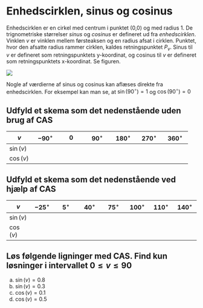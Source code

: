 # Enhedscirklen, sinus og cosinus

Enhedscirklen er en cirkel med centrum i punktet (0,0) og med radius 1. De trignometriske størrelser *sinus* og *cosinus* er defineret ud fra *enhedscirklen*. Vinklen $v$ er vinklen mellem førsteaksen og en radius afsat i cirklen. Punktet, hvor den afsatte radius rammer cirklen, kaldes retningspunktet $P_v$. Sinus til $v$ er defineret som retningspunktets y-koordinat, og cosinus til $v$ er defineret som retningspunktets x-koordinat. Se figuren.

![](grafer/enhedscirklen.jpg)

Nogle af værdierne af sinus og cosinus kan aflæses direkte fra enhedscirklen. For eksempel kan man se, at $\sin(90^{\circ})=1$ og $\cos(90^{\circ})=0$

## Udfyld et skema som det nedenstående uden brug af CAS
| $v$ | $-90^{\circ}$ | $0$ | $90^{\circ}$ | $180^{\circ}$ | $270^{\circ}$ | $360^{\circ}$ |
| --- | --- | --- | --- | --- | --- | --- | 
| $\sin(v)$ | | | | | | |
| $\cos(v)$ | | | | | | |

## Udfyld et skema som det nedenstående ved hjælp af CAS
| $v$ | $-25^{\circ}$ | $5^{\circ}$ | $40^{\circ}$ | $75^{\circ}$ | $100^{\circ}$ | $110^{\circ}$ | $140^{\circ}$ |
| --- | --- | --- | --- | --- | --- | --- | --- |
| $\sin(v)$ | | | | | | | |
| $\cos(v)$ | | | | | | | |

## Løs følgende ligninger med CAS. Find kun løsninger i intervallet $0 \leq v \leq 90$
a. $\sin(v)=0.8$
b. $\sin(v)=0.3$
c. $\cos(v)=0.1$
d. $\cos(v)=0.5$